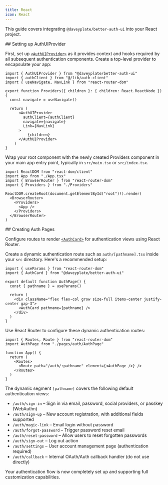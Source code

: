 ```yaml
---
title: React
icon: React
---
```


This guide covers integrating `@daveyplate/better-auth-ui` into your React project.

<Steps>
<Step>
## Setting up AuthUIProvider 

First, set up [`<AuthUIProvider>`](/components/auth-ui-provider) as it provides context and hooks required by all subsequent authentication components. Create a top-level provider to encapsulate your app:

```tsx title="src/providers.tsx"
import { AuthUIProvider } from "@daveyplate/better-auth-ui"
import { authClient } from "@/lib/auth-client"
import { useNavigate, NavLink } from "react-router-dom"

export function Providers({ children }: { children: React.ReactNode }) {
  const navigate = useNavigate()

  return (
      <AuthUIProvider
        authClient={authClient}
        navigate={navigate}
        Link={NavLink}
      >
          {children}
      </AuthUIProvider>
    )
}
```

Wrap your root component with the newly created Providers component in your main app entry point, typically in `src/main.tsx` or `src/index.tsx`.

```tsx title="src/main.tsx"
import ReactDOM from "react-dom/client"
import App from "./App.tsx"
import { BrowserRouter } from "react-router-dom"
import { Providers } from "./Providers"

ReactDOM.createRoot(document.getElementById("root")!).render(
  <BrowserRouter>
    <Providers>
      <App />
    </Providers>
  </BrowserRouter>
)
```
</Step>

<Step>
## Creating Auth Pages

Configure routes to render [`<AuthCard>`](/components/auth-ui-provider) for authentication views using React Router.

Create a dynamic authentication route such as `auth/[pathname].tsx` inside your `src` directory. Here's a recommended setup:

```tsx title="src/pages/auth/AuthPage.tsx"
import { useParams } from "react-router-dom"
import { AuthCard } from "@daveyplate/better-auth-ui"

export default function AuthPage() {
  const { pathname } = useParams()

  return (
    <div className="flex flex-col grow size-full items-center justify-center gap-3">
      <AuthCard pathname={pathname} />
    </div>
  )
}
```

Use React Router to configure these dynamic authentication routes:

```tsx title="src/App.tsx"
import { Routes, Route } from "react-router-dom"
import AuthPage from "./pages/auth/AuthPage"

function App() {
  return (
    <Routes>
      <Route path="/auth/:pathname" element={<AuthPage />} />
    </Routes>
  )
}
```

The dynamic segment `[pathname]` covers the following default authentication views:

- `/auth/sign-in` – Sign in via email, password, social providers, or passkey (WebAuthn)
- `/auth/sign-up` – New account registration, with additional fields supported
- `/auth/magic-link` – Email login without password
- `/auth/forgot-password` – Trigger password reset email
- `/auth/reset-password` – Allow users to reset forgotten passwords
- `/auth/sign-out` – Log out action
- `/auth/settings` – User account management page (authentication required)
- `/auth/callback` – Internal OAuth/Auth callback handler (do not use directly)

Your authentication flow is now completely set up and supporting full customization capabilities.
</Step>
</Steps>